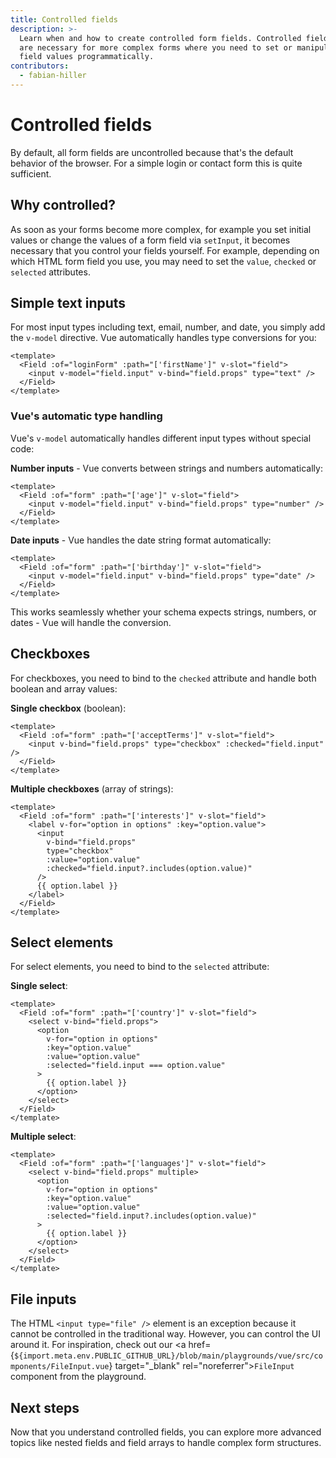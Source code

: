 ```yaml
---
title: Controlled fields
description: >-
  Learn when and how to create controlled form fields. Controlled fields
  are necessary for more complex forms where you need to set or manipulate
  field values programmatically.
contributors:
  - fabian-hiller
---
```



# Controlled fields

By default, all form fields are uncontrolled because that's the default behavior of the browser. For a simple login or contact form this is quite sufficient.

## Why controlled?

As soon as your forms become more complex, for example you set initial values or change the values of a form field via <Link href="/methods/api/setInput/">`setInput`</Link>, it becomes necessary that you control your fields yourself. For example, depending on which HTML form field you use, you may need to set the `value`, `checked` or `selected` attributes.

## Simple text inputs

For most input types including text, email, number, and date, you simply add the `v-model` directive. Vue automatically handles type conversions for you:

```vue
<template>
  <Field :of="loginForm" :path="['firstName']" v-slot="field">
    <input v-model="field.input" v-bind="field.props" type="text" />
  </Field>
</template>
```

### Vue's automatic type handling

Vue's `v-model` automatically handles different input types without special code:

**Number inputs** - Vue converts between strings and numbers automatically:

```vue
<template>
  <Field :of="form" :path="['age']" v-slot="field">
    <input v-model="field.input" v-bind="field.props" type="number" />
  </Field>
</template>
```

**Date inputs** - Vue handles the date string format automatically:

```vue
<template>
  <Field :of="form" :path="['birthday']" v-slot="field">
    <input v-model="field.input" v-bind="field.props" type="date" />
  </Field>
</template>
```

This works seamlessly whether your schema expects strings, numbers, or dates - Vue will handle the conversion.

## Checkboxes

For checkboxes, you need to bind to the `checked` attribute and handle both boolean and array values:

**Single checkbox** (boolean):

```vue
<template>
  <Field :of="form" :path="['acceptTerms']" v-slot="field">
    <input v-bind="field.props" type="checkbox" :checked="field.input" />
  </Field>
</template>
```

**Multiple checkboxes** (array of strings):

```vue
<template>
  <Field :of="form" :path="['interests']" v-slot="field">
    <label v-for="option in options" :key="option.value">
      <input
        v-bind="field.props"
        type="checkbox"
        :value="option.value"
        :checked="field.input?.includes(option.value)"
      />
      {{ option.label }}
    </label>
  </Field>
</template>
```

## Select elements

For select elements, you need to bind to the `selected` attribute:

**Single select**:

```vue
<template>
  <Field :of="form" :path="['country']" v-slot="field">
    <select v-bind="field.props">
      <option
        v-for="option in options"
        :key="option.value"
        :value="option.value"
        :selected="field.input === option.value"
      >
        {{ option.label }}
      </option>
    </select>
  </Field>
</template>
```

**Multiple select**:

```vue
<template>
  <Field :of="form" :path="['languages']" v-slot="field">
    <select v-bind="field.props" multiple>
      <option
        v-for="option in options"
        :key="option.value"
        :value="option.value"
        :selected="field.input?.includes(option.value)"
      >
        {{ option.label }}
      </option>
    </select>
  </Field>
</template>
```

## File inputs

The HTML `<input type="file" />` element is an exception because it cannot be controlled in the traditional way. However, you can control the UI around it. For inspiration, check out our <a href={`${import.meta.env.PUBLIC_GITHUB_URL}/blob/main/playgrounds/vue/src/components/FileInput.vue`} target="\_blank" rel="noreferrer">`FileInput`</a> component from the <Link href="/playground/">playground</Link>.

## Next steps

Now that you understand controlled fields, you can explore more advanced topics like <Link href="/vue/guides/nested-fields/">nested fields</Link> and <Link href="/vue/guides/field-arrays/">field arrays</Link> to handle complex form structures.

